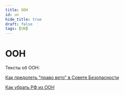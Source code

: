 ```yaml
---
title: ООН
id: un
hide_title: true
draft: false
tags: [UN]
---
```


# ООН

Тексты об ООН:

[Как предолеть "право вето" в Совете Безопасности](/UN/veto_power)

[Как убрать РФ из ООН](/UN/how_to_expel_rf_from_un)
